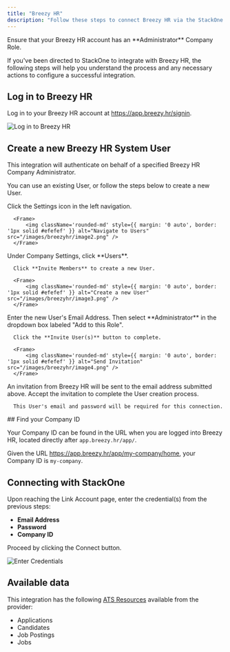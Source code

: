 ```yaml
---
title: "Breezy HR"
description: "Follow these steps to connect Breezy HR via the StackOne Hub successfully."
---
```



<Warning>
  Ensure that your Breezy HR account has an **Administrator** Company Role.
</Warning>

If you've been directed to StackOne to integrate with Breezy HR, the following steps will help you understand the process and any necessary actions to configure a successful integration.

## Log in to Breezy HR

Log in to your Breezy HR account at https://app.breezy.hr/signin.

<Frame>
    <img className='rounded-md' style={{ margin: '0 auto', border: '1px solid #efefef' }} alt="Log in to Breezy HR" src="/images/breezyhr/image1.png" />
</Frame>


## Create a new Breezy HR System User

This integration will authenticate on behalf of a specified Breezy HR Company Administrator.

You can use an existing User, or follow the steps below to create a new User.

<Steps>
  <Step title="Navigate to Users">
      Click the Settings icon <Icon icon="gear" iconType="solid" color="#333333" /> in the left navigation.
  
      <Frame>
          <img className='rounded-md' style={{ margin: '0 auto', border: '1px solid #efefef' }} alt="Navigate to Users" src="/images/breezyhr/image2.png" />
      </Frame>
  </Step>
  <Step title="Create a new User">
      Under Company Settings, click **Users**.

      Click **Invite Members** to create a new User.
  
      <Frame>
          <img className='rounded-md' style={{ margin: '0 auto', border: '1px solid #efefef' }} alt="Create a new User" src="/images/breezyhr/image3.png" />
      </Frame>
  </Step>
  <Step title="Send Invitation">
      Enter the new User's Email Address. Then select **Administrator** in the dropdown box labeled "Add to this Role".

      Click the **Invite User(s)** button to complete.
  
      <Frame>
          <img className='rounded-md' style={{ margin: '0 auto', border: '1px solid #efefef' }} alt="Send Invitation" src="/images/breezyhr/image4.png" />
      </Frame>
  </Step>
  <Step title="Accept Invitation">
      An invitation from Breezy HR will be sent to the email address submitted above. Accept the invitation to complete the User creation process.

      This User's email and password will be required for this connection.
  </Step>
</Steps>
## Find your Company ID

Your Company ID can be found in the URL when you are logged into Breezy HR, located directly after `app.breezy.hr/app/`.

Given the URL https://app.breezy.hr/app/my-company/home, your Company ID is `my-company`.

## Connecting with StackOne

Upon reaching the Link Account page, enter the credential(s) from the previous steps:
  - **Email Address**
  - **Password**
  - **Company ID**

Proceed by clicking the Connect button.

<Frame>
    <img className='rounded-md' style={{ margin: '0 auto', border: '1px solid #efefef' }} alt="Enter Credentials" src="/images/breezyhr/image5.png" />
</Frame>

<IntegrationFooter />

## Available data

This integration has the following [ATS Resources](https://docs.stackone.com/reference/getting-started-with-your-api) available from the provider:
<ul>
  <li>Applications</li>
  <li>Candidates</li>
  <li>Job Postings</li>
  <li>Jobs</li>
</ul>